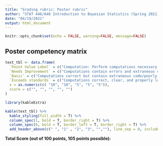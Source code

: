 ---
title: "Grading rubric: Poster rubric"
author: "STAT 446/646 Introduction to Bayesian Statistics (Spring 2021)"
date: "04/19/2021"
output: html_document
---

```{r setup, include=FALSE}
knitr::opts_chunk$set(echo = FALSE, warning=FALSE, message=FALSE)
```

## Poster competency matrix

```{r, echo = FALSE}
text_tbl <- data.frame(
  `Point Value Label` = c("Computation: Perform computations necessary for the data analysis", "Analysis: Choose and carry out analysis appropriate for data and context using the techniques you learned our textbook.", "Synthesis: Bring together the analysis and interpret results in context", "Visual: Communicate findings graphically clearly, precisely, and concisely", "Written: Communicate findings in writing clearly, precisely, and concisely"),
  `Needs Improvement` = c("Computations contain errors and extraneous code.", "Choice of analysis is overly simplistic, irrelevant, inappropriate for the data, or missing key component(s).", "Conclusions are missing, incorrect, or unsupported.", "Inappropriate choice of plots; poorly labeled plots; plots missing.", "Explanation is illogical, incorrect, or incoherent."),
  `Basic` = c("Computations correct but contain extraneous code/poorly organized/uncommented.","Analysis appropriate, but incomplete and important features and assumptions not made explicit","Conclusions are reasonable, but partially correct or partially complete.","Plots convey information correctly but lack context for interpretation.","Explanation is partially correct but incomplete or unconvincing."),
  `Exceeds standards` = c("Computations correct, clear, and properly labeled.","Analysis appropriate, complete, advanced, relevant, and informative.","Relevant conclusions explicitly connected to analysis and context.","Plots convey information correctly with adequate and appropriate connections.","Explanation is correct, complete, and convincing."),
  x = as.numeric(c( "10", "10", "5", "5", "5")),
  score = c("", "", "", "", "")
)
```
```{r, echo = FALSE}
library(kableExtra)

kable(text_tbl) %>%
  kable_styling(full_width = T) %>%
  column_spec(1, bold = T, border_right = T) %>%
  column_spec(6, bold = T, border_left = T, border_right = T) %>%
  add_header_above(c(" ", "1" , "2", "3", "",""), line_sep = 0, include_empty = T)


```
**Total Score (out of 100 points, 105 points possible):**
